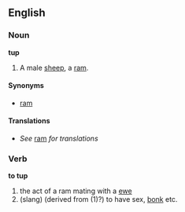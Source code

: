 ==English==
===Noun===
'''tup'''

#A male [[sheep]], a [[ram]].

====Synonyms====
*[[ram]]


====Translations====
*''See'' [[ram]] ''for translations''
<!--do not add any translations here - add them to [[ram]] instead -->

===Verb===
'''to tup'''
#the act of a ram mating with a [[ewe]]
#(slang) (derived from (1)?) to have sex, [[bonk]] etc.
<!--http://www.langleychase.co.uk/tupping.htm-->
